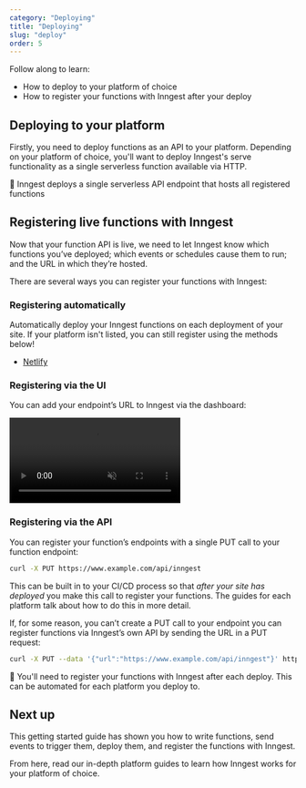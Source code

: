 ```yaml
---
category: "Deploying"
title: "Deploying"
slug: "deploy"
order: 5
---
```


Follow along to learn:

- How to deploy to your platform of choice
- How to register your functions with Inngest after your deploy


## Deploying to your platform

Firstly, you need to deploy functions as an API to your platform.  Depending on your platform of choice,
you'll want to deploy Inngest's serve functionality as a single serverless function available via HTTP.

<aside>

💁 Inngest deploys a single serverless API endpoint that hosts all registered functions

</aside>

## Registering live functions with Inngest

Now that your function API is live, we need to let Inngest know which functions you’ve deployed; which events or schedules cause them to run; and the URL in which they’re hosted.


There are several ways you can register your functions with Inngest:

### Registering automatically

Automatically deploy your Inngest functions on each deployment of your site. If your platform isn't listed, you can still register using the methods below!

- [Netlify](/docs/netlify)

### Registering via the UI

You can add your endpoint’s URL to Inngest via the dashboard:

<video controls autoPlay loop muted>
  <source
    src="/assets/docs/sdk-deploy.mp4"
    type="video/mp4"
  />
</video>



### Registering via the API

You can register your function’s endpoints with a single PUT call to your function endpoint:

```bash
curl -X PUT https://www.example.com/api/inngest
```

This can be built in to your CI/CD process so that *after your site has deployed* you make this call to register your functions.  The guides for each platform talk about how to do this in more detail.

If, for some reason, you can’t create a PUT call to your endpoint you can register functions via Inngest’s own API by sending the URL in a PUT request:

```bash
curl -X PUT --data '{"url":"https://www.example.com/api/inngest"}' https://api.inngest.com/fn/register
```

<aside>

💁 You'll need to register your functions with Inngest after each deploy.  This can be automated for each platform you deploy to.

</aside>


## Next up

This getting started guide has shown you how to write functions, send events to trigger them, deploy them, and register the functions with Inngest.

From here, read our in-depth platform guides to learn how Inngest works for your platform of choice.

